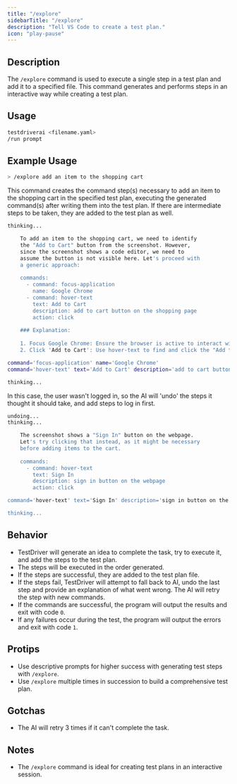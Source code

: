 ```yaml
---
title: "/explore"
sidebarTitle: "/explore"
description: "Tell VS Code to create a test plan."
icon: "play-pause"
---
```


## Description
The `/explore` command is used to execute a single step in a test plan and add it to a specified file. This command generates and performs steps in an interactive way while creating a test plan.

## Usage
```bash
testdriverai <filename.yaml>
/run prompt
```

## Example Usage
```bash
> /explore add an item to the shopping cart
```
This command creates the command step(s) necessary to add an item to the shopping cart in the specified test plan, executing the generated command(s) after writing them into the test plan. If there are intermediate steps to be taken, they are added to the test plan as well.

```bash
thinking...

    To add an item to the shopping cart, we need to identify
    the "Add to Cart" button from the screenshot. However,
    since the screenshot shows a code editor, we need to
    assume the button is not visible here. Let's proceed with
    a generic approach:
    
    commands:
      - command: focus-application
        name: Google Chrome
      - command: hover-text
        text: Add to Cart
        description: add to cart button on the shopping page
        action: click
    
    ### Explanation:
    
    1. Focus Google Chrome: Ensure the browser is active to interact with the shopping page.
    2. Click 'Add to Cart': Use hover-text to find and click the "Add to Cart" button, assuming it's present on the shopping page.

command='focus-application' name='Google Chrome'
command='hover-text' text='Add to Cart' description='add to cart button on the shopping page' action='click'

thinking...
```

In this case, the user wasn't logged in, so the AI will 'undo' the steps it thought it should take, and add steps to log in first.

```bash
undoing...
thinking...

    The screenshot shows a "Sign In" button on the webpage.
    Let's try clicking that instead, as it might be necessary
    before adding items to the cart.
    
    commands:
      - command: hover-text
        text: Sign In
        description: sign in button on the webpage
        action: click

command='hover-text' text='Sign In' description='sign in button on the webpage' action='click'

thinking...
```


## Behavior
- TestDriver will generate an idea to complete the task, try to execute it, and add the steps to the test plan.
- The steps will be executed in the order generated.
- If the steps are successful, they are added to the test plan file.
- If the steps fail, TestDriver will attempt to fall back to AI, undo the last step and provide an explanation of what went wrong. The AI will retry the step with new commands.
- If the commands are successful, the program will output the results and exit with code `0`.
- If any failures occur during the test, the program will output the errors and exit with code `1`.

## Protips
- Use descriptive prompts for higher success with generating test steps with `/explore`.
- Use `/explore` multiple times in succession to build a comprehensive test plan.

## Gotchas
- The AI will retry 3 times if it can't complete the task.

## Notes
- The `/explore` command is ideal for creating test plans in an interactive session.
